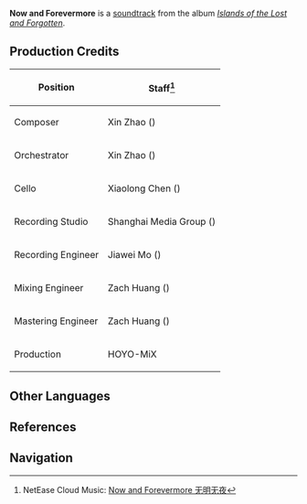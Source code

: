 {{Soundtrack Infobox
|title          =
|image          = Islands of the Lost and Forgotten.png
|album          = Islands of the Lost and Forgotten
|disc           = 2
|number         = 47
|featured       =
|featured2      =
|featured3      =
|featured_disc  =
|featured_disc2 =
|featured_disc3 =
|youtube_id     = EFqU9cnO-zo
|youtube_time   = 1
|spotify_id     = 0KS3BroF76gADGfaCgB6Tf
|played_in      = Enkanomiya
|during         = [[Enkanomiya]]
|domain         =
|previous       = Drift Along the Lethe
|next           = At Dawn and Dusk
}}
'''Now and Forevermore''' is a [[soundtrack]] from the album ''[[Islands of the Lost and Forgotten]]''.

==Production Credits==
{| class="wikitable" style="text-align:left; height:0.5em"
! Position
! Staff<ref>NetEase Cloud Music: [https://music.163.com/#/song?id=1937114374 Now and Forevermore 无明无夜]</ref>
|-
! Composer
| Xin Zhao ({{Lang|zh=赵鑫|mini=1}})
|-
! Orchestrator
| Xin Zhao ({{Lang|zh=赵鑫|mini=1}})
|-
! Cello
| Xiaolong Chen ({{Lang|zh=陈小龙|mini=1}})
|-
! Recording Studio
| Shanghai Media Group ({{Lang|zh=上海广播大厦|mini=1}})
|-
! Recording Engineer
| Jiawei Mo ({{Lang|zh=莫家伟|mini=1}})
|-
! Mixing Engineer
| Zach Huang ({{Lang|zh=黄巍|mini=1}})
|-
! Mastering Engineer
| Zach Huang ({{Lang|zh=黄巍|mini=1}})
|-
! Production
| HOYO-MiX
|}
<!--
==Videos==
<gallery hideaddbutton="true" captionalign="center">
</gallery>

==Trivia==
-->
==Other Languages==
{{Other Languages
|default_hidden = 1
|en      = Now and Forevermore
|zhs     = 无明无夜
|zhs_rm  = Wúmíng Wú Yè
|ja      = 昼夜を分かたず
|ja_rm   = Chuuya wo Wakatazu
}}

==References==
{{Reflist}}

==Navigation==
{{Soundtrack Navbox|Islands of the Lost and Forgotten}}
